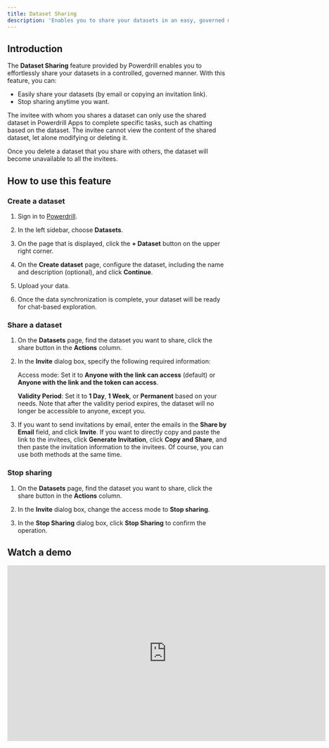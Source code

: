 ```yaml
---
title: Dataset Sharing
description: 'Enables you to share your datasets in an easy, governed manner'
---
```


## Introduction

The **Dataset Sharing** feature provided by Powerdrill enables you to effortlessly share your datasets in a controlled, governed manner. With this feature, you can:

* Easily share your datasets (by email or copying an invitation link).
* Stop sharing anytime you want.

The invitee with whom you shares a dataset can only use the shared dataset in Powerdrill Apps to complete specific tasks, such as chatting based on the dataset. The invitee cannot view the content of the shared dataset, let alone modifying or deleting it.

Once you delete a dataset that you share with others, the dataset will become unavailable to all the invitees.



## How to use this feature


### Create a dataset

1. Sign in to [Powerdrill](https://powerdrill.ai).

2. In the left sidebar, choose **Datasets**.

3. On the page that is displayed, click the **+ Dataset** button on the upper right corner.

4. On the **Create dataset** page, configure the dataset, including the name and description (optional), and click **Continue**.

5. Upload your data.

6. Once the data synchronization is complete, your dataset will be ready for chat-based exploration.



### Share a dataset

1. On the **Datasets** page, find the dataset you want to share, click the share button in the **Actions** column.

2. In the **Invite** dialog box, specify the following required information:

    Access mode: Set it to **Anyone with the link can access** (default) or **Anyone with the link and the token can access**. 

    **Validity Period**: Set it to **1 Day**, **1 Week**, or **Permanent** based on your needs. Note that after the validity period expires, the dataset will no longer be accessible to anyone, except you.

3. If you want to send invitations by email, enter the emails in the **Share by Email** field, and click **Invite**. If you want to directly copy and paste the link to the invitees, click **Generate Invitation**, click **Copy and Share**, and then paste the invitation information to the invitees. Of course, you can use both methods at the same time.

### Stop sharing

1. On the **Datasets** page, find the dataset you want to share, click the share button in the **Actions** column.

2. In the **Invite** dialog box, change the access mode to **Stop sharing**.

3. In the **Stop Sharing** dialog box, click **Stop Sharing** to confirm the operation.



## Watch a demo


<iframe width="724" height="400" src="https://www.youtube.com/embed/z_DPB7A1Jg8" title="Dataset sharing - https://powerdrill.ai" frameborder="0" allow="accelerometer; autoplay; clipboard-write; encrypted-media; gyroscope; picture-in-picture; web-share" allowfullscreen></iframe>





<MySnippet beta="community" />